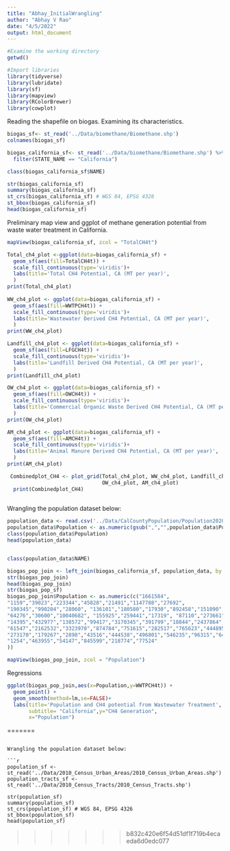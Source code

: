 ```yaml
---
title: "Abhay_InitialWrangling"
author: "Abhay V Rao"
date: "4/5/2022"
output: html_document
---
```


```r
#Examine the working directory
getwd()

#Import libraries
library(tidyverse)
library(lubridate)
library(sf)
library(mapview)
library(RColorBrewer)
library(cowplot)
```
Reading the shapefile on biogas. Examining its characteristics.

```r
biogas_sf<- st_read('../Data/biomethane/Biomethane.shp')
colnames(biogas_sf)

biogas_california_sf<- st_read('../Data/biomethane/Biomethane.shp') %>%
  filter(STATE_NAME == "California")

class(biogas_california_sf$NAME)

str(biogas_california_sf)
summary(biogas_california_sf)
st_crs(biogas_california_sf) # WGS 84, EPSG 4326
st_bbox(biogas_california_sf)
head(biogas_california_sf)

```

Preliminary map view and ggplot of methane generation potential from waste water 
treatment in California.

```r

mapView(biogas_california_sf, zcol = "TotalCH4t")

Total_ch4_plot <-ggplot(data=biogas_california_sf) +
  geom_sf(aes(fill=TotalCH4t)) + 
  scale_fill_continuous(type='viridis')+
  labs(title='Total CH4 Potential, CA (MT per year)',
  )
print(Total_ch4_plot)
 
WW_ch4_plot <- ggplot(data=biogas_california_sf) +
  geom_sf(aes(fill=WWTPCH4t)) + 
  scale_fill_continuous(type='viridis')+
  labs(title='Wastewater Derived CH4 Potential, CA (MT per year)',
  )
print(WW_ch4_plot)

Landfill_ch4_plot <- ggplot(data=biogas_california_sf) +
  geom_sf(aes(fill=LFGCH4t)) + 
  scale_fill_continuous(type='viridis')+
  labs(title='Landfill Derived CH4 Potential, CA (MT per year)',
  )
print(Landfill_ch4_plot)

OW_ch4_plot <- ggplot(data=biogas_california_sf) +
  geom_sf(aes(fill=OWCH4t)) + 
  scale_fill_continuous(type='viridis')+
  labs(title='Commercial Organic Waste Derived CH4 Potential, CA (MT per year)',
  )
print(OW_ch4_plot)

AM_ch4_plot <- ggplot(data=biogas_california_sf) +
  geom_sf(aes(fill=AMCH4t)) + 
  scale_fill_continuous(type='viridis')+
  labs(title='Animal Manure Derived CH4 Potential, CA (MT per year)',
  )
print(AM_ch4_plot)

 Combinedplot_CH4 <- plot_grid(Total_ch4_plot, WW_ch4_plot, Landfill_ch4_plot, 
                               OW_ch4_plot, AM_ch4_plot)      
  print(Combinedplot_CH4)
  


```

Wrangling the population dataset below:

```r
population_data <- read.csv('../Data/CalCountyPopulation/Population2020.csv')
population_data$Population <- as.numeric(gsub(",","",population_data$Population))
class(population_data$Population)
head(population_data)


class(population_data$NAME)

biogas_pop_join <- left_join(biogas_california_sf, population_data, by = c('NAME' = 'NAME'))
str(biogas_pop_join)
head(biogas_pop_join)
str(biogas_pop_sf)
biogas_pop_join$Population <- as.numeric(c("1661584",
"1159","39023","223344","45828","21491","1147788","27692",
"190345","990204","28060", "136101","180580","17930","892458","151090",
"64276","30600","10040682", "155925","259441","17319", "87110","273661","8853",
"14395","432977","138572","99417","3170345","391799","18844","2437864","1537948",
"61547","2162532","3323970","874784","751615","282517","765623","444895","1924379",
"273170","179267","2898","43516","444538","496801","546235","96315","64176",
"1254","463955","54147","845599","218774","77524"
))

mapView(biogas_pop_join, zcol = "Population")

```

Regressions 

```r

ggplot(biogas_pop_join,aes(x=Population,y=WWTPCH4t)) + 
  geom_point() + 
  geom_smooth(method=lm,se=FALSE)+
  labs(title='Population and CH4 potential from Wastewater Treatment', 
       subtitle= "California",y="CH4 Generation", 
       x="Population")
```

=======

```

Wrangling the population dataset below:

```r
population_sf <- st_read('../Data/2010_Census_Urban_Areas/2010_Census_Urban_Areas.shp')
population_tracts_sf <- st_read('../Data/2010_Census_Tracts/2010_Census_Tracts.shp')

str(population_sf)
summary(population_sf)
st_crs(population_sf) # WGS 84, EPSG 4326
st_bbox(population_sf)
head(population_sf)

```

>>>>>>> b832c420e6f54d51df1f719b4ecaeda6d0edc077
